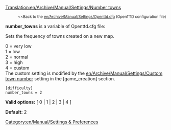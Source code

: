 [[Translation:en/Archive/Manual/Settings/Number towns]]

:<small><<Back to the [[en/Archive/Manual/Settings/Openttd.cfg]] (OpenTTD configuration file)</small>


'''number_towns''' is a variable of Openttd.cfg file:

Sets the frequency of towns created on a new map.

0 = very low<br>
1 = low<br>
2 = normal<br>
3 = high<br>
4 = custom<br>

The custom setting is modified by the [[en/Archive/Manual/Settings/Custom town number]] setting in the <nowiki>[game_creation]</nowiki> section.

<pre>
[difficulty]
number_towns = 2
</pre>

'''Valid options:''' [ 0 | 1 | 2 | 3 | 4 ]

'''Default:''' 2


[[Category:en/Manual/Settings & Preferences]]